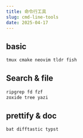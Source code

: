 ```yaml
---
title: 命令行工具
slug: cmd-line-tools
date: 2025-04-17
---
```


## basic

```txt
tmux cmake neovim tldr fish
```

## Search & file

```txt
ripgrep fd fzf
zoxide tree yazi
```

## prettify & doc

```txt
bat difftastic typst
```

